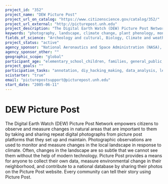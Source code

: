 ```yaml
---
project_id: "352"
project_name: "DEW Picture Post"
project_url_on_catalog: "https://www.citizenscience.gov/catalog/352/"
project_url_external: "http://picturepost.unh.edu"
project_description: "The Digital Earth Watch (DEW) Picture Post Network empowers citizens to observe and measure changes in natural areas that are important to them by taking and sharing repeat digital photographs from picture post platforms that they set up and maintain. Photographic observations are used to monitor and measure changes in the local landscape in response to climate. Often, changes in the landscape are so subtle that we cannot see them without the help of modern technology. Picture Post provides a means for anyone to collect their own data, measure environmental change in their neighborhood, and contribute to a national database by sharing their photos on the Picture Post website. Every community can tell their story using Picture Post."
keywords: "photography, landscape, climate change, plant phenology, monitor, seasons"
fields_of_science: "Archeology and cultural, Biology, Climate and weather,  Computers and technology,  Ecology and environment,  Education, Geography,  Nature and outdoors"
project_status: "active"
agency_sponsor: "National Aeronautics and Space Administration (NASA), National Science Foundation (NSF), National Park Service (NPS)"
agency_sponsor_other: ""
geographic_scope: "global"
participant_age: "elementary_school_children, families, general_public, middle_school_children, targeted_group, teens, Other"
project_goals: ""
participation_tasks: "annotation, diy_hacking_making, data_analysis, learning, measurement,  observation, photography, site_selection_description"
scistarter: "true"
email: "picturepostsupport@picturepost.unh.edu"
start_date: "2005-06-11"
---
```


# DEW Picture Post

The Digital Earth Watch (DEW) Picture Post Network empowers citizens to observe and measure changes in natural areas that are important to them by taking and sharing repeat digital photographs from picture post platforms that they set up and maintain. Photographic observations are used to monitor and measure changes in the local landscape in response to climate. Often, changes in the landscape are so subtle that we cannot see them without the help of modern technology. Picture Post provides a means for anyone to collect their own data, measure environmental change in their neighborhood, and contribute to a national database by sharing their photos on the Picture Post website. Every community can tell their story using Picture Post.

